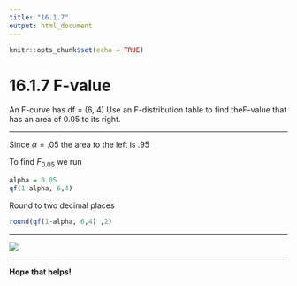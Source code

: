 ```yaml
---
title: "16.1.7"
output: html_document
---
```


```r
knitr::opts_chunk$set(echo = TRUE)
```

# 16.1.7 F-value{-}

An​ F-curve has df = (6, 4) Use an​ F-distribution table to find the​ F-value that has an area of 0.05 to its right.

<hr/>

Since $\alpha = .05$ the area to the left is .95

To find $F_{0.05}$ we run
```r
alpha = 0.05
qf(1-alpha, 6,4)
```
Round to two decimal places
```r
round(qf(1-alpha, 6,4) ,2)
```
<hr/>
![](https://raw.githubusercontent.com/sileaderwt/MTH1320-UMSL/main/Image%2BData/16.1.7/16.1.17.png)
<hr/>
**Hope that helps!**